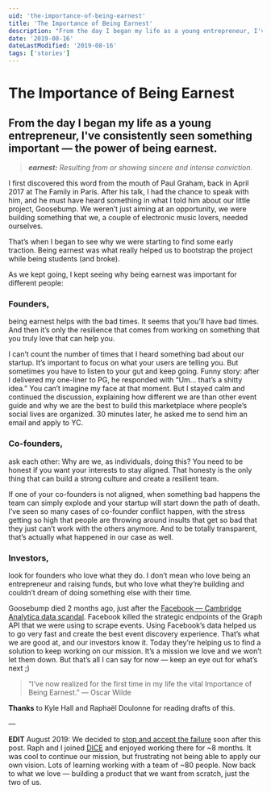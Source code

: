 ```yaml
---
uid: 'the-importance-of-being-earnest'
title: 'The Importance of Being Earnest'
description: "From the day I began my life as a young entrepreneur, I've consistently seen something important — the power of being earnest."
date: '2019-08-16'
dateLastModified: '2019-08-16'
tags: ['stories']
---
```


# The Importance of Being Earnest

## From the day I began my life as a young entrepreneur, I've consistently seen something important — the power of being earnest.

> _**earnest:** Resulting from or showing sincere and intense conviction._

I first discovered this word from the mouth of Paul Graham, back in April 2017 at The Family in Paris. After his talk, I had the chance to speak with him, and he must have heard something in what I told him about our little project, Goosebump. We weren’t just aiming at an opportunity, we were building something that we, a couple of electronic music lovers, needed ourselves.

That’s when I began to see why we were starting to find some early traction. Being earnest was what really helped us to bootstrap the project while being students (and broke).

As we kept going, I kept seeing why being earnest was important for different people:

### Founders,

being earnest helps with the bad times. It seems that you’ll have bad times. And then it’s only the resilience that comes from working on something that you truly love that can help you.

I can’t count the number of times that I heard something bad about our startup. It’s important to focus on what your users are telling you. But sometimes you have to listen to your gut and keep going. Funny story: after I delivered my one-liner to PG, he responded with “Um… that’s a shitty idea.” You can’t imagine my face at that moment. But I stayed calm and continued the discussion, explaining how different we are than other event guide and why we are the best to build this marketplace where people’s social lives are organized. 30 minutes later, he asked me to send him an email and apply to YC.

### Co-founders,

ask each other: Why are we, as individuals, doing this? You need to be honest if you want your interests to stay aligned. That honesty is the only thing that can build a strong culture and create a resilient team.

If one of your co-founders is not aligned, when something bad happens the team can simply explode and your startup will start down the path of death. I’ve seen so many cases of co-founder conflict happen, with the stress getting so high that people are throwing around insults that get so bad that they just can’t work with the others anymore. And to be totally transparent, that’s actually what happened in our case as well.

### Investors,

look for founders who love what they do. I don’t mean who love being an entrepreneur and raising funds, but who love what they’re building and couldn’t dream of doing something else with their time.

Goosebump died 2 months ago, just after the [Facebook — Cambridge Analytica data scandal](https://en.wikipedia.org/wiki/Facebook%E2%80%93Cambridge_Analytica_data_scandal). Facebook killed the strategic endpoints of the Graph API that we were using to scrape events. Using Facebook’s data helped us to go very fast and create the best event discovery experience. That’s what we are good at, and our investors know it. Today they’re helping us to find a solution to keep working on our mission. It’s a mission we love and we won’t let them down. But that’s all I can say for now — keep an eye out for what’s next ;)

> “I’ve now realized for the first time in my life the vital Importance of Being Earnest.” — Oscar Wilde

**Thanks** to Kyle Hall and Raphaël Doulonne for reading drafts of this.

—

**EDIT** August 2019: We decided to [stop and accept the failure](https://avc.com/2018/11/pivot-or-fail/) soon after this post. Raph and I joined [DICE](https://dice.fm/) and enjoyed working there for ~8 months. It was cool to continue our mission, but frustrating not being able to apply our own vision. Lots of learning working with a team of ~80 people. Now back to what we love — building a product that we want from scratch, just the two of us.
